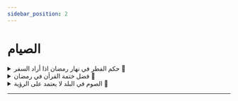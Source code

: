 ```yaml
---
sidebar_position: 2
---
```


# الصيام

<details>
<summary style={{fontWeight: "bold"}}>
حكم الفطر في نهار رمضان اذا أراد السفر 📃
</summary>

**سؤال:** أثابكم الله. يقول السائل متى يجوز لنا أن نفطر إذا أردنا أن نسافر في نهار رمضان؟

**جواب**: اختلف العلماء في المسلم يصوم أول اليوم ثم يسافر في أثنائه. هل له أن يفطر؟ والراجح أن له أن يفطر ما دام أنه سافر في النهار. ومتى يبدأ في فطره؟ جمهور أهل العلم وهو الأحوط انه يبدأ فطره إذا فارق عمران البلد وهو اﻷحوط. لأن الإنسان لا يدري ما يقع له فقد يفطر، ثم يتعطل عن السفر فيفوته صوم ذلك اليوم. وذهب بعض أهل العلم إلى أنه يفطر ولو في بيته. والراجح أنه يجوز له ذلك ما دام يعلم أنه سيخرج من البلد في النهار. أما إذا كان يعلم انه لن يفارق عمران البلد إلا في الليل فإنه لا يجوز له أن يفطر في بيته. لأنه لن يسافر في أثناء النهار. يعني يا إخوة, إنسان وقت الظهر أراد أن يسافر إلى مكة وسيارته واقفة عند الباب. هذا يغلب على الظن انه سيخرج من المدينة قبل المغرب بكثير. يجوز له أن يفطر وهو في بيته قبل أن يخرج وان كان هذا خلاف قول الجمهور لثبوت الدليل به. لكن الأحوط للإنسان ألا يفطر حتى يفارق عمران بلده لما ذكرنا. أما إنسان سيسافر قبل المغرب ويعرف أنه لن يفارق حدود البلد إلا وقد أذان المغرب فإنه لا يجوز له أن يفطر في بيته لأنه سيدركه الليل وهو في البلد لم يسافر. فليس له ان يترخص بالفطر وهو في بلده

</details>

<details>
<summary style={{fontWeight: "bold"}}>
فضل ختمة القرأن في رمضان 📃
</summary>

**سؤال:** عليكم وبارك فيكم ونفع بكم الإسلام والمسلمين.يقول السائل حفظكم الله.هل الأفضل الإكثار من ختمات القرآن في هذا الشهر أو الاقتصار على ختمة أو ختمتين في ترتل وتفكر وتدبر؟

**جواب**: حال السلف يدلعلى أن الإكثار من الحروف،أفضل.من القراءة المفسرة.التي تكون مع.تدبر.لكن الذي يظهر. والله أعلم.أن الأمر يختلف باختلاف الأشخاص،في نظر العبد الأصلح لقلبه.وما كان أنفع للقلب فهو أحسن.وإذا أمكن الجمع.كأن تجعل لك ختمة مفسرة.متدبرة من أول الشهر.إلى آخر الشهر.وتجعل لك قراءة أخرى.تكثر فيها من الحروف.فهذا.حسن وكمال.فمثلا.لو أنك.جعلت ما بين الظهر والعصر.مما يتيسر لك من الوقت.في قراءة متدبرة.مفسرة.إلى آخر الشهر.وجعلت لك في أول النهار أو في آخره.أو في الليل.قراءة تكثر فيها من الحروف.

</details>

<details>
<summary style={{fontWeight: "bold"}}>
الصوم في البلد لا يعتمد على الرؤية 📃
</summary>

**سؤال:** أحسن الله إليكم وبارك فيكم ونفع بكم الإسلام والمسلمين أثابكم الله يقول السائل إذا كنت في بلد لا يعتمدون الرؤية وإنما يعتمدون على الحساب الفلكي وإذا بلغهم خبر الرؤية فإنهم يردونه إذا لم يوافق الحساب فماذا علينا أن نفعل؟

**جواب**: أولا يجب أن نأخذ بالظاهر فإذا كان البلد يعتمد الرؤية ويخرجون ويتراؤون ويعلن المسؤولون في البلد أن الهلال لم يرى.فإن أهل البلد يأخذون بهذا.وتجتنب الوسوسة، والتشكيكات ما دام أن البلد يعتمد الرؤية وترى الناس.وأعلن القائمون على شأن في البلد ان الهلال لم ير فإن شعبان يكمل 30 يوم.ما لم يقولوا ولن يقولوا لكن لو قالوا رأينا الهلال لكنه يخالف الحساب فلا نأخذ به. هنا نأخذ بالرؤية التي ما أخذوا بها، لكن هذا ما يكون، لكن أقوله على سبيل الفرض العلمي أو الفرض العلمي. أما إذا كان البلد لا يعتمد الرؤية أصلا وإنما يعتمد الحساب الفلكي ويعلن ربما قبل شهر أو شهرين أن رمضان يوم كذا. فهذا إن وافق وجه شرعيا ولو لم يكن مقصودا لفاعليه فإنه يعتبر حفاظا على صوم المسلمين عموما وعلى قواعد الشريعة العامة. مثال ذلك.أعلن أن رمضان هو اليوم الفلاني بالحساب فوافق رؤية أهل بلد للهلال في ذلك اليوم. فصام في ذلك اليوم للرؤية. هنا نقول يا أهل هذا البلد صوموا لأن هذا وافق وجها شرعيا وهو الرؤية في بلد من بلدان المسلمين. أو وافق إكمال شعبان 30 يوما فإنهم يصومون ولو كان هذا بالحساب الفلكي. أما إذا لم يوافق وجها شرعيا فإنهم ينظرون إلى أقرب بلد لهم يعتمد الرؤية ويعتمدون على قوله.فإن خشي أحدهم الفتنة أو الضرر فإنه يصوم أو يفطر سرا نعم.

</details>

---